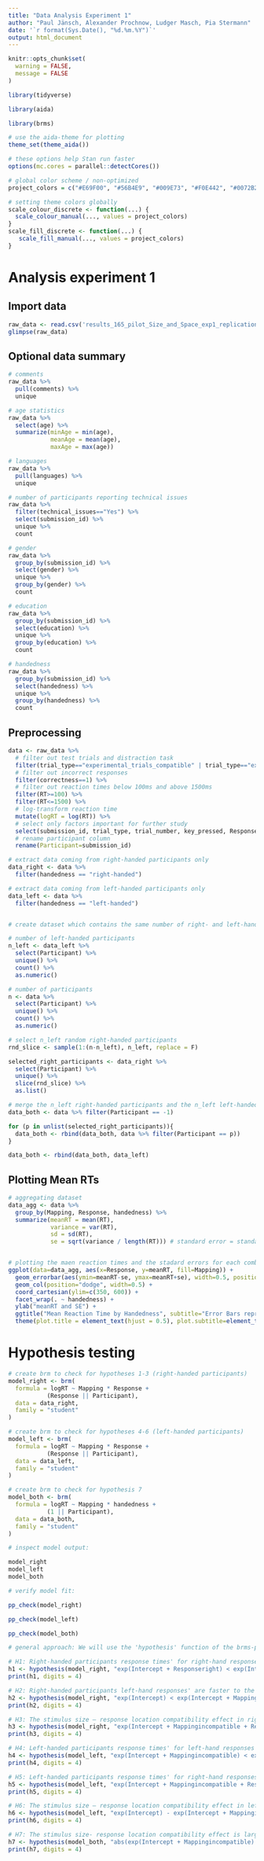 ```yaml
---
title: "Data Analysis Experiment 1"
author: "Paul Jänsch, Alexander Prochnow, Ludger Masch, Pia Stermann"
date: '`r format(Sys.Date(), "%d.%m.%Y")`'
output: html_document
---
```


```r
knitr::opts_chunk$set(
  warning = FALSE, 
  message = FALSE 
)
```

```r
library(tidyverse)

library(aida)

library(brms)

# use the aida-theme for plotting
theme_set(theme_aida())

# these options help Stan run faster
options(mc.cores = parallel::detectCores())

# global color scheme / non-optimized
project_colors = c("#E69F00", "#56B4E9", "#009E73", "#F0E442", "#0072B2", "#D55E00", "#CC79A7", "#000000")

# setting theme colors globally
scale_colour_discrete <- function(...) {
  scale_colour_manual(..., values = project_colors)
}
scale_fill_discrete <- function(...) {
   scale_fill_manual(..., values = project_colors)
} 
```

# Analysis experiment 1

## Import data

```r
raw_data <- read.csv('results_165_pilot_Size_and_Space_exp1_replication_Group1XPLab2020.csv')
glimpse(raw_data)
```

## Optional data summary

```r
# comments
raw_data %>% 
  pull(comments) %>% 
  unique

# age statistics
raw_data %>% 
  select(age) %>% 
  summarize(minAge = min(age),
            meanAge = mean(age),
            maxAge = max(age))

# languages
raw_data %>% 
  pull(languages) %>% 
  unique

# number of participants reporting technical issues
raw_data %>%
  filter(technical_issues=="Yes") %>% 
  select(submission_id) %>% 
  unique %>% 
  count

# gender
raw_data %>% 
  group_by(submission_id) %>% 
  select(gender) %>% 
  unique %>% 
  group_by(gender) %>% 
  count

# education
raw_data %>% 
  group_by(submission_id) %>% 
  select(education) %>% 
  unique %>% 
  group_by(education) %>% 
  count

# handedness
raw_data %>% 
  group_by(submission_id) %>% 
  select(handedness) %>% 
  unique %>% 
  group_by(handedness) %>% 
  count
```

## Preprocessing

```r

data <- raw_data %>%
  # filter out test trials and distraction task
  filter(trial_type=="experimental_trials_compatible" | trial_type=="experimental_trials_incompatible") %>% 
  # filter out incorrect responses
  filter(correctness==1) %>% 
  # filter out reaction times below 100ms and above 1500ms
  filter(RT>=100) %>% 
  filter(RT<=1500) %>% 
  # log-transform reaction time
  mutate(logRT = log(RT)) %>% 
  # select only factors important for further study
  select(submission_id, trial_type, trial_number, key_pressed, Response, correctness, RT, logRT, Mapping, expected, handedness) %>% 
  # rename participant column
  rename(Participant=submission_id)

# extract data coming from right-handed participants only
data_right <- data %>% 
  filter(handedness == "right-handed")

# extract data coming from left-handed participants only
data_left <- data %>% 
  filter(handedness == "left-handed")


# create dataset which contains the same number of right- and left-handed participants (for hypothesis 7): 

# number of left-handed participants
n_left <- data_left %>%
  select(Participant) %>% 
  unique() %>% 
  count() %>% 
  as.numeric()

# number of participants
n <- data %>%
  select(Participant) %>% 
  unique() %>% 
  count() %>% 
  as.numeric()

# select n_left random right-handed participants
rnd_slice <- sample(1:(n-n_left), n_left, replace = F)

selected_right_participants <- data_right %>%
  select(Participant) %>% 
  unique() %>% 
  slice(rnd_slice) %>% 
  as.list()

# merge the n_left right-handed participants and the n_left left-handed participants
data_both <- data %>% filter(Participant == -1)

for (p in unlist(selected_right_participants)){
  data_both <- rbind(data_both, data %>% filter(Participant == p))
}

data_both <- rbind(data_both, data_left)

```

## Plotting Mean RTs 

```r

# aggregating dataset
data_agg <- data %>% 
  group_by(Mapping, Response, handedness) %>% 
  summarize(meanRT = mean(RT),
            variance = var(RT),
            sd = sd(RT),
            se = sqrt(variance / length(RT))) # standard error = standard deviation of the sampling distribution


# plotting the maen reaction times and the stadard errors for each combination of mapping, handedness and response side
ggplot(data=data_agg, aes(x=Response, y=meanRT, fill=Mapping)) +
  geom_errorbar(aes(ymin=meanRT-se, ymax=meanRT+se), width=0.5, position=position_dodge2(padding=0.5)) +
  geom_col(position="dodge", width=0.5) +
  coord_cartesian(ylim=c(350, 600)) +
  facet_wrap(. ~ handedness) + 
  ylab("meanRT and SE") + 
  ggtitle("Mean Reaction Time by Handedness", subtitle="Error Bars represent the Standard Error") +
  theme(plot.title = element_text(hjust = 0.5), plot.subtitle=element_text(hjust = 0.5)) # center titles

```


# Hypothesis testing

```r

# create brm to check for hypotheses 1-3 (right-handed participants)
model_right <- brm(
  formula = logRT ~ Mapping * Response +
           (Response || Participant),
  data = data_right,
  family = "student"
)

# create brm to check for hypotheses 4-6 (left-handed participants)
model_left <- brm(
  formula = logRT ~ Mapping * Response +
           (Response || Participant),
  data = data_left,
  family = "student"
)

# create brm to check for hypothesis 7
model_both <- brm(
  formula = logRT ~ Mapping * handedness +
           (1 || Participant),
  data = data_both,
  family = "student"
)

```

```r
# inspect model output:

model_right
model_left
model_both

# verify model fit:

pp_check(model_right)

pp_check(model_left)

pp_check(model_both)

```

```r

# general approach: We will use the 'hypothesis' function of the brms-package to evaluate the hypotheses. This function uses the posterior samples of our brm to determine the proportion of samples supporting the hypothesis. This proportion is then transformed into an evidence ratio aka Bayes factor.

# H1: Right-handed participants response times' for right-hand responses are faster to the larger stimulus than to the smaller stimulus.
h1 <- hypothesis(model_right, "exp(Intercept + Responseright) < exp(Intercept + Mappingincompatible + Responseright + Mappingincompatible:Responseright)")
print(h1, digits = 4)

# H2: Right-handed participants left-hand responses' are faster to the smaller stimulus than to the larger stimulus.
h2 <- hypothesis(model_right, "exp(Intercept) < exp(Intercept + Mappingincompatible)")
print(h2, digits = 4)

# H3: The stimulus size – response location compatibility effect in right-handed participants is larger for right-hand responses than for left-hand responses.
h3 <- hypothesis(model_right, "exp(Intercept + Mappingincompatible + Responseright + Mappingincompatible:Responseright) - exp(Intercept + Responseright) > exp(Intercept + Mappingincompatible) - exp(Intercept)")
print(h3, digits = 4)

# H4: Left-handed participants response times' for left-hand responses are faster to the larger stimulus than to the smaller stimulus.
h4 <- hypothesis(model_left, "exp(Intercept + Mappingincompatible) < exp(Intercept)")
print(h4, digits = 4)

# H5: Left-handed participants response times' for right-hand responses are faster to the smaller stimulus than to the larger stimulus.
h5 <- hypothesis(model_left, "exp(Intercept + Mappingincompatible + Responseright + Mappingincompatible:Responseright) < exp(Intercept + Responseright)")
print(h5, digits = 4)

# H6: The stimulus size – response location compatibility effect in left-handed participants is larger for left-hand responses than for right-hand responses.
h6 <- hypothesis(model_left, "exp(Intercept) - exp(Intercept + Mappingincompatible) > exp(Intercept + Responseright) - exp(Intercept + Mappingincompatible + Responseright + Mappingincompatible:Responseright)")
print(h6, digits = 4)

# H7: The stimulus size- response location compatibility effect is larger for right-handed compared to left-handed people. I.e., the absolute difference between response times in the compatible condition and response times in the incompatible condition is larger for right-handed compared to left-handed people.
h7 <- hypothesis(model_both, "abs(exp(Intercept + Mappingincompatible) - exp(Intercept)) < abs(exp(Intercept + Mappingincompatible + handednessrightMhanded + Mappingincompatible:handednessrightMhanded) - exp(Intercept + handednessrightMhanded))")
print(h7, digits = 4)


```

